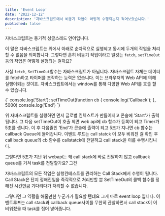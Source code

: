 ```yaml
---
title: 'Event Loop'
date: '2022-12-12'
description: '자바스크립트에서 비동기 작업이 어떻게 수행되는지 적어보았습니다.'
published: false
---
```


자바스크립트는 동기적 싱글스레드 언어입니다.

이 말은 자바스크립트는 위에서 아래로 순차적으로 실행되고 동시에 두개의 작업을 처리 할 수 없음을 의미합니다.
그렇다면 흔히 비동기 작업이라고 일컷는 `fetch`, `setTimeOut`등의 작업은 어떻게 실행되는 걸까요?
<br/>

사실 `fetch`, `SetTimeOut`함수는 자바스크립트가 아닙니다. 자바스크립트 자체는 데이터를 fetch하고 타이머를 조작하는
능력은 없습니다. 이는 브라우저의 Web API에 의해 실행이되는 것이죠. 자바스크립트에서는 window를 통해 다양한 Web API를 호출 할 수 있습니다.
<br/>

<CodeBlock>
{`
  console.log('Start');
  setTimeOut(function cb {
    console.log('Callback');
  }, 5000)
  console.log('End')
`}
</CodeBlock>
<br/>

위 자바스크립트를 실행하면 먼저 글로벌 컨텍스트가 만들어지고 콘솔에 'Start'가 출력됩니다. 
그 다음 setTimeOut이 호출 되면 web api에 cb 함수가 등록이 되고 Timer가 5초를 샙니다.
이 후 다음줄인 'End'가 콘솔에 출력이 되고 5초가 지나면 cb 함수는 callback Queue에 들어갑니다.
이벤트 루프는 call statck 이 모두 비워진 걸 확인 후 call back queue의 cb 함수를 
callstatck에 전달하고 call stack을 이를 수행시킵니다.


그렇다면 5초가 지난 뒤 webapi는 왜 call stack에 바로 전달하지 않고 callback queue를 거쳐 task를 전달할가요?
그건 


자바스크립트의 모든 작업은 실행컨테스트를 관리하는 Call Stack에서 수행이 됩니다.
Call Stack은 단지 정해진일을 즉각적으로 처리만할 뿐 SetTimeOut의 콜백 함수를 정해진 시간만큼 기다리다가 처리할 수 없습니다.

그렇다면 그 역활을 해줄만한 누군가가 필요할 텐데요 그게 마로 event loop 입니다.
이벤트루프는 call stack과 callback queue사이를 무한히 관찰하면서 call stack이 이 비워졌을 때 
task를 집어 넣어줍니다. 